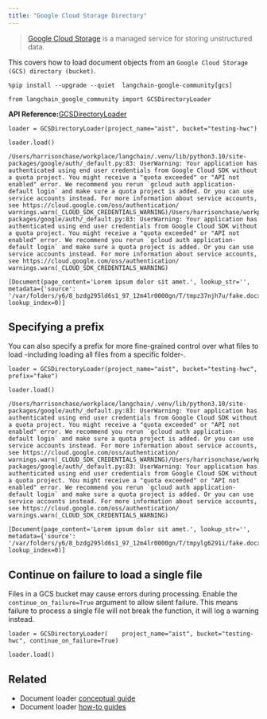```yaml
---
title: "Google Cloud Storage Directory"
---
```


> [Google Cloud Storage](https://en.wikipedia.org/wiki/Google_Cloud_Storage) is a managed service for storing unstructured data.

This covers how to load document objects from an `Google Cloud Storage (GCS) directory (bucket)`.

```
%pip install --upgrade --quiet  langchain-google-community[gcs]
```

```
from langchain_google_community import GCSDirectoryLoader
```

**API Reference:**[GCSDirectoryLoader](https://python.langchain.com/api_reference/google_community/gcs_directory/langchain_google_community.gcs_directory.GCSDirectoryLoader.html)

```
loader = GCSDirectoryLoader(project_name="aist", bucket="testing-hwc")
```

```
loader.load()
```

```
/Users/harrisonchase/workplace/langchain/.venv/lib/python3.10/site-packages/google/auth/_default.py:83: UserWarning: Your application has authenticated using end user credentials from Google Cloud SDK without a quota project. You might receive a "quota exceeded" or "API not enabled" error. We recommend you rerun `gcloud auth application-default login` and make sure a quota project is added. Or you can use service accounts instead. For more information about service accounts, see https://cloud.google.com/oss/authentication/  warnings.warn(_CLOUD_SDK_CREDENTIALS_WARNING)/Users/harrisonchase/workplace/langchain/.venv/lib/python3.10/site-packages/google/auth/_default.py:83: UserWarning: Your application has authenticated using end user credentials from Google Cloud SDK without a quota project. You might receive a "quota exceeded" or "API not enabled" error. We recommend you rerun `gcloud auth application-default login` and make sure a quota project is added. Or you can use service accounts instead. For more information about service accounts, see https://cloud.google.com/oss/authentication/  warnings.warn(_CLOUD_SDK_CREDENTIALS_WARNING)
```

```
[Document(page_content='Lorem ipsum dolor sit amet.', lookup_str='', metadata={'source': '/var/folders/y6/8_bzdg295ld6s1_97_12m4lr0000gn/T/tmpz37njh7u/fake.docx'}, lookup_index=0)]
```

## Specifying a prefix

You can also specify a prefix for more fine-grained control over what files to load -including loading all files from a specific folder-.

```
loader = GCSDirectoryLoader(project_name="aist", bucket="testing-hwc", prefix="fake")
```

```
loader.load()
```

```
/Users/harrisonchase/workplace/langchain/.venv/lib/python3.10/site-packages/google/auth/_default.py:83: UserWarning: Your application has authenticated using end user credentials from Google Cloud SDK without a quota project. You might receive a "quota exceeded" or "API not enabled" error. We recommend you rerun `gcloud auth application-default login` and make sure a quota project is added. Or you can use service accounts instead. For more information about service accounts, see https://cloud.google.com/oss/authentication/  warnings.warn(_CLOUD_SDK_CREDENTIALS_WARNING)/Users/harrisonchase/workplace/langchain/.venv/lib/python3.10/site-packages/google/auth/_default.py:83: UserWarning: Your application has authenticated using end user credentials from Google Cloud SDK without a quota project. You might receive a "quota exceeded" or "API not enabled" error. We recommend you rerun `gcloud auth application-default login` and make sure a quota project is added. Or you can use service accounts instead. For more information about service accounts, see https://cloud.google.com/oss/authentication/  warnings.warn(_CLOUD_SDK_CREDENTIALS_WARNING)
```

```
[Document(page_content='Lorem ipsum dolor sit amet.', lookup_str='', metadata={'source': '/var/folders/y6/8_bzdg295ld6s1_97_12m4lr0000gn/T/tmpylg6291i/fake.docx'}, lookup_index=0)]
```

## Continue on failure to load a single file

Files in a GCS bucket may cause errors during processing. Enable the `continue_on_failure=True` argument to allow silent failure. This means failure to process a single file will not break the function, it will log a warning instead.

```
loader = GCSDirectoryLoader(    project_name="aist", bucket="testing-hwc", continue_on_failure=True)
```

```
loader.load()
```

## Related

* Document loader [conceptual guide](/src/oss/concepts/document_loaders)
* Document loader [how-to guides](/src/oss/how_to/#document-loaders)
